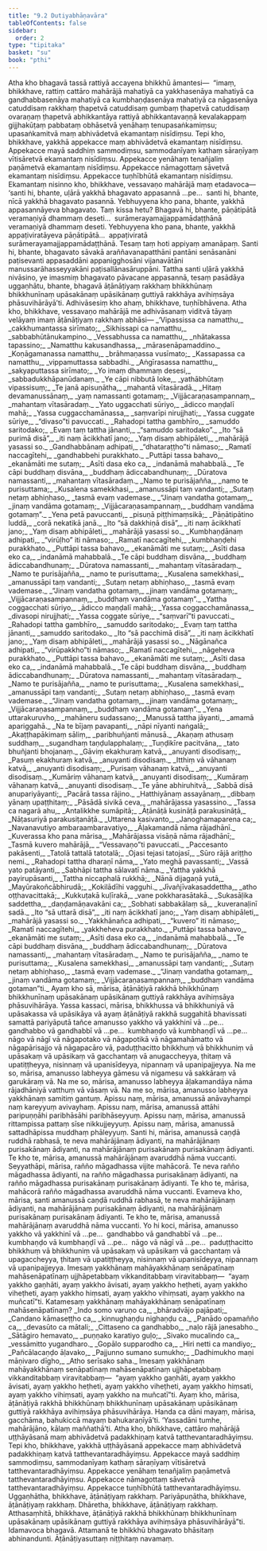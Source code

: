 ```yaml
---
title: "9.2 Dutiyabhāṇavāra"
tableOfContents: false
sidebar:
  order: 2
type: "tipitaka"
basket: "su"
book: "pthi"
---
```



<DynamicBreadcrumb />

<Division number="285" book="pthi">

<Paragraph number="707" book="pthi">
Atha kho bhagavā tassā rattiyā accayena bhikkhū āmantesi—  “imaṃ, bhikkhave, rattiṃ cattāro mahārājā mahatiyā ca yakkhasenāya mahatiyā ca gandhabbasenāya mahatiyā ca kumbhaṇḍasenāya mahatiyā ca nāgasenāya catuddisaṃ rakkhaṃ ṭhapetvā catuddisaṃ gumbaṃ ṭhapetvā catuddisaṃ ovaraṇaṃ ṭhapetvā abhikkantāya rattiyā abhikkantavaṇṇā kevalakappaṃ gijjhakūṭaṃ pabbataṃ obhāsetvā yenāhaṃ tenupasaṅkamiṃsu; upasaṅkamitvā maṃ abhivādetvā ekamantaṃ nisīdiṃsu. Tepi kho, bhikkhave, yakkhā appekacce maṃ abhivādetvā ekamantaṃ nisīdiṃsu. Appekacce mayā saddhiṃ sammodiṃsu, sammodanīyaṃ kathaṃ sāraṇīyaṃ vītisāretvā ekamantaṃ nisīdiṃsu. Appekacce yenāhaṃ tenañjaliṃ paṇāmetvā ekamantaṃ nisīdiṃsu. Appekacce nāmagottaṃ sāvetvā ekamantaṃ nisīdiṃsu. Appekacce tuṇhībhūtā ekamantaṃ nisīdiṃsu.
</Paragraph>

</Division>
<Division number="286" book="pthi">

<Paragraph number="708" book="pthi">
Ekamantaṃ nisinno kho, bhikkhave, vessavaṇo mahārājā maṃ etadavoca—  ‘santi hi, bhante, uḷārā yakkhā bhagavato appasannā …pe…  santi hi, bhante, nīcā yakkhā bhagavato pasannā. Yebhuyyena kho pana, bhante, yakkhā appasannāyeva bhagavato. Taṃ kissa hetu? Bhagavā hi, bhante, pāṇātipātā veramaṇiyā dhammaṃ deseti…  surāmerayamajjappamādaṭṭhānā veramaṇiyā dhammaṃ deseti. Yebhuyyena kho pana, bhante, yakkhā appaṭiviratāyeva pāṇātipātā…  appaṭiviratā surāmerayamajjappamādaṭṭhānā. Tesaṃ taṃ hoti appiyaṃ amanāpaṃ. Santi hi, bhante, bhagavato sāvakā araññavanapatthāni pantāni senāsanāni paṭisevanti appasaddāni appanigghosāni vijanavātāni manussarāhasseyyakāni paṭisallānasāruppāni. Tattha santi uḷārā yakkhā nivāsino, ye imasmiṃ bhagavato pāvacane appasannā, tesaṃ pasādāya uggaṇhātu, bhante, bhagavā āṭānāṭiyaṃ rakkhaṃ bhikkhūnaṃ bhikkhunīnaṃ upāsakānaṃ upāsikānaṃ guttiyā rakkhāya avihiṃsāya phāsuvihārāyā’ti. Adhivāsesiṃ kho ahaṃ, bhikkhave, tuṇhībhāvena. Atha kho, bhikkhave, vessavaṇo mahārājā me adhivāsanaṃ viditvā tāyaṃ velāyaṃ imaṃ āṭānāṭiyaṃ rakkhaṃ abhāsi—
</Paragraph>

</Division>
<Division number="287" book="pthi">

<Paragraph number="709" type="verses" book="pthi">
_‘Vipassissa ca namatthu,_  
_cakkhumantassa sirīmato;_  
_Sikhissapi ca namatthu,_  
_sabbabhūtānukampino._  

</Paragraph>

<Paragraph number="710" type="verses" book="pthi">
_Vessabhussa ca namatthu,_  
_nhātakassa tapassino;_  
_Namatthu kakusandhassa,_  
_mārasenāpamaddino._  

</Paragraph>

<Paragraph number="711" type="verses" book="pthi">
_Koṇāgamanassa namatthu,_  
_brāhmaṇassa vusīmato;_  
_Kassapassa ca namatthu,_  
_vippamuttassa sabbadhi._  

</Paragraph>

<Paragraph number="712" type="verses" book="pthi">
_Aṅgīrasassa namatthu,_  
_sakyaputtassa sirīmato;_  
_Yo imaṃ dhammaṃ desesi,_  
_sabbadukkhāpanūdanaṃ._  

</Paragraph>

<Paragraph number="713" type="verses" book="pthi">
_Ye cāpi nibbutā loke,_  
_yathābhūtaṃ vipassisuṃ;_  
_Te janā apisuṇātha,_  
_mahantā vītasāradā._  

</Paragraph>

<Paragraph number="714" type="verses" book="pthi">
_Hitaṃ devamanussānaṃ,_  
_yaṃ namassanti gotamaṃ;_  
_Vijjācaraṇasampannaṃ,_  
_mahantaṃ vītasāradaṃ._  

</Paragraph>

</Division>
<Division number="288" book="pthi">

<Paragraph number="715" type="verses" book="pthi">
_Yato uggacchati sūriyo,_  
_ādicco maṇḍalī mahā;_  
_Yassa cuggacchamānassa,_  
_saṃvarīpi nirujjhati;_  
_Yassa cuggate sūriye,_  
_“divaso”ti pavuccati._  

</Paragraph>

<Paragraph number="716" type="verses" book="pthi">
_Rahadopi tattha gambhīro,_  
_samuddo saritodako;_  
_Evaṃ taṃ tattha jānanti,_  
_“samuddo saritodako”._  

</Paragraph>

<Paragraph number="717" type="verses" book="pthi">
_Ito “sā purimā disā”,_  
_iti naṃ ācikkhatī jano;_  
_Yaṃ disaṃ abhipāleti,_  
_mahārājā yasassi so._  

</Paragraph>

<Paragraph number="718" type="verses" book="pthi">
_Gandhabbānaṃ adhipati,_  
_“dhataraṭṭho”ti nāmaso;_  
_Ramatī naccagītehi,_  
_gandhabbehi purakkhato._  

</Paragraph>

<Paragraph number="719" type="verses" book="pthi">
_Puttāpi tassa bahavo,_  
_ekanāmāti me sutaṃ;_  
_Asīti dasa eko ca,_  
_indanāmā mahabbalā._  

</Paragraph>

<Paragraph number="720" type="verses" book="pthi">
_Te cāpi buddhaṃ disvāna,_  
_buddhaṃ ādiccabandhunaṃ;_  
_Dūratova namassanti,_  
_mahantaṃ vītasāradaṃ._  

</Paragraph>

<Paragraph number="721" type="verses" book="pthi">
_Namo te purisājañña,_  
_namo te purisuttama;_  
_Kusalena samekkhasi,_  
_amanussāpi taṃ vandanti;_  
_Sutaṃ netaṃ abhiṇhaso,_  
_tasmā evaṃ vademase._  

</Paragraph>

<Paragraph number="722" type="verses" book="pthi">
_“Jinaṃ vandatha gotamaṃ,_  
_jinaṃ vandāma gotamaṃ;_  
_Vijjācaraṇasampannaṃ,_  
_buddhaṃ vandāma gotamaṃ”._  

</Paragraph>

</Division>
<Division number="289" book="pthi">

<Paragraph number="723" type="verses" book="pthi">
_Yena petā pavuccanti,_  
_pisuṇā piṭṭhimaṃsikā;_  
_Pāṇātipātino luddā,_  
_corā nekatikā janā._  

</Paragraph>

<Paragraph number="724" type="verses" book="pthi">
_Ito “sā dakkhiṇā disā”,_  
_iti naṃ ācikkhatī jano;_  
_Yaṃ disaṃ abhipāleti,_  
_mahārājā yasassi so._  

</Paragraph>

<Paragraph number="725" type="verses" book="pthi">
_Kumbhaṇḍānaṃ adhipati,_  
_“virūḷho” iti nāmaso;_  
_Ramatī naccagītehi,_  
_kumbhaṇḍehi purakkhato._  

</Paragraph>

<Paragraph number="726" type="verses" book="pthi">
_Puttāpi tassa bahavo,_  
_ekanāmāti me sutaṃ;_  
_Asīti dasa eko ca,_  
_indanāmā mahabbalā._  

</Paragraph>

<Paragraph number="727" type="verses" book="pthi">
_Te cāpi buddhaṃ disvāna,_  
_buddhaṃ ādiccabandhunaṃ;_  
_Dūratova namassanti,_  
_mahantaṃ vītasāradaṃ._  

</Paragraph>

<Paragraph number="728" type="verses" book="pthi">
_Namo te purisājañña,_  
_namo te purisuttama;_  
_Kusalena samekkhasi,_  
_amanussāpi taṃ vandanti;_  
_Sutaṃ netaṃ abhiṇhaso,_  
_tasmā evaṃ vademase._  

</Paragraph>

<Paragraph number="729" type="verses" book="pthi">
_“Jinaṃ vandatha gotamaṃ,_  
_jinaṃ vandāma gotamaṃ;_  
_Vijjācaraṇasampannaṃ,_  
_buddhaṃ vandāma gotamaṃ”._  

</Paragraph>

</Division>
<Division number="290" book="pthi">

<Paragraph number="730" type="verses" book="pthi">
_Yattha coggacchati sūriyo,_  
_ādicco maṇḍalī mahā;_  
_Yassa coggacchamānassa,_  
_divasopi nirujjhati;_  
_Yassa coggate sūriye,_  
_“saṃvarī”ti pavuccati._  

</Paragraph>

<Paragraph number="731" type="verses" book="pthi">
_Rahadopi tattha gambhīro,_  
_samuddo saritodako;_  
_Evaṃ taṃ tattha jānanti,_  
_samuddo saritodako._  

</Paragraph>

<Paragraph number="732" type="verses" book="pthi">
_Ito “sā pacchimā disā”,_  
_iti naṃ ācikkhatī jano;_  
_Yaṃ disaṃ abhipāleti,_  
_mahārājā yasassi so._  

</Paragraph>

<Paragraph number="733" type="verses" book="pthi">
_Nāgānañca adhipati,_  
_“virūpakkho”ti nāmaso;_  
_Ramatī naccagītehi,_  
_nāgeheva purakkhato._  

</Paragraph>

<Paragraph number="734" type="verses" book="pthi">
_Puttāpi tassa bahavo,_  
_ekanāmāti me sutaṃ;_  
_Asīti dasa eko ca,_  
_indanāmā mahabbalā._  

</Paragraph>

<Paragraph number="735" type="verses" book="pthi">
_Te cāpi buddhaṃ disvāna,_  
_buddhaṃ ādiccabandhunaṃ;_  
_Dūratova namassanti,_  
_mahantaṃ vītasāradaṃ._  

</Paragraph>

<Paragraph number="736" type="verses" book="pthi">
_Namo te purisājañña,_  
_namo te purisuttama;_  
_Kusalena samekkhasi,_  
_amanussāpi taṃ vandanti;_  
_Sutaṃ netaṃ abhiṇhaso,_  
_tasmā evaṃ vademase._  

</Paragraph>

<Paragraph number="737" type="verses" book="pthi">
_“Jinaṃ vandatha gotamaṃ,_  
_jinaṃ vandāma gotamaṃ;_  
_Vijjācaraṇasampannaṃ,_  
_buddhaṃ vandāma gotamaṃ”._  

</Paragraph>

</Division>
<Division number="291" book="pthi">

<Paragraph number="738" type="verses" book="pthi">
_Yena uttarakuruvho,_  
_mahāneru sudassano;_  
_Manussā tattha jāyanti,_  
_amamā apariggahā._  

</Paragraph>

<Paragraph number="739" type="verses" book="pthi">
_Na te bījaṃ pavapanti,_  
_nāpi nīyanti naṅgalā;_  
_Akaṭṭhapākimaṃ sāliṃ,_  
_paribhuñjanti mānusā._  

</Paragraph>

<Paragraph number="740" type="verses" book="pthi">
_Akaṇaṃ athusaṃ suddhaṃ,_  
_sugandhaṃ taṇḍulapphalaṃ;_  
_Tuṇḍikīre pacitvāna,_  
_tato bhuñjanti bhojanaṃ._  

</Paragraph>

<Paragraph number="741" type="verses" book="pthi">
_Gāviṃ ekakhuraṃ katvā,_  
_anuyanti disodisaṃ;_  
_Pasuṃ ekakhuraṃ katvā,_  
_anuyanti disodisaṃ._  

</Paragraph>

<Paragraph number="742" type="verses" book="pthi">
_Itthiṃ vā vāhanaṃ katvā,_  
_anuyanti disodisaṃ;_  
_Purisaṃ vāhanaṃ katvā,_  
_anuyanti disodisaṃ._  

</Paragraph>

<Paragraph number="743" type="verses" book="pthi">
_Kumāriṃ vāhanaṃ katvā,_  
_anuyanti disodisaṃ;_  
_Kumāraṃ vāhanaṃ katvā,_  
_anuyanti disodisaṃ._  

</Paragraph>

<Paragraph number="744" type="verses" book="pthi">
_Te yāne abhiruhitvā,_  
_Sabbā disā anupariyāyanti;_  
_Pacārā tassa rājino._  

</Paragraph>

<Paragraph number="745" type="verses" book="pthi">
_Hatthiyānaṃ assayānaṃ,_  
_dibbaṃ yānaṃ upaṭṭhitaṃ;_  
_Pāsādā sivikā ceva,_  
_mahārājassa yasassino._  

</Paragraph>

<Paragraph number="746" type="verses" book="pthi">
_Tassa ca nagarā ahu,_  
_Antalikkhe sumāpitā;_  
_Āṭānāṭā kusināṭā parakusināṭā,_  
_Nāṭasuriyā parakusiṭanāṭā._  

</Paragraph>

<Paragraph number="747" type="verses" book="pthi">
_Uttarena kasivanto,_  
_Janoghamaparena ca;_  
_Navanavutiyo ambaraambaravatiyo,_  
_Āḷakamandā nāma rājadhānī._  

</Paragraph>

<Paragraph number="748" type="verses" book="pthi">
_Kuverassa kho pana mārisa,_  
_Mahārājassa visāṇā nāma rājadhānī;_  
_Tasmā kuvero mahārājā,_  
_“Vessavaṇo”ti pavuccati._  

</Paragraph>

<Paragraph number="749" type="verses" book="pthi">
_Paccesanto pakāsenti,_  
_Tatolā tattalā tatotalā;_  
_Ojasi tejasi tatojasī,_  
_Sūro rājā ariṭṭho nemi._  

</Paragraph>

<Paragraph number="750" type="verses" book="pthi">
_Rahadopi tattha dharaṇī nāma,_  
_Yato meghā pavassanti;_  
_Vassā yato patāyanti,_  
_Sabhāpi tattha sālavatī nāma._  

</Paragraph>

<Paragraph number="751" type="verses" book="pthi">
_Yattha yakkhā payirupāsanti,_  
_Tattha niccaphalā rukkhā;_  
_Nānā dijagaṇā yutā,_  
_Mayūrakoñcābhirudā;_  
_Kokilādīhi vagguhi._  

</Paragraph>

<Paragraph number="752" type="verses" book="pthi">
_Jīvañjīvakasaddettha,_  
_atho oṭṭhavacittakā;_  
_Kukkuṭakā kuḷīrakā,_  
_vane pokkharasātakā._  

</Paragraph>

<Paragraph number="753" type="verses" book="pthi">
_Sukasāḷika saddettha,_  
_daṇḍamāṇavakāni ca;_  
_Sobhati sabbakālaṃ sā,_  
_kuveranaḷinī sadā._  

</Paragraph>

<Paragraph number="754" type="verses" book="pthi">
_Ito “sā uttarā disā”,_  
_iti naṃ ācikkhatī jano;_  
_Yaṃ disaṃ abhipāleti,_  
_mahārājā yasassi so._  

</Paragraph>

<Paragraph number="755" type="verses" book="pthi">
_Yakkhānañca adhipati,_  
_“kuvero” iti nāmaso;_  
_Ramatī naccagītehi,_  
_yakkheheva purakkhato._  

</Paragraph>

<Paragraph number="756" type="verses" book="pthi">
_Puttāpi tassa bahavo,_  
_ekanāmāti me sutaṃ;_  
_Asīti dasa eko ca,_  
_indanāmā mahabbalā._  

</Paragraph>

<Paragraph number="757" type="verses" book="pthi">
_Te cāpi buddhaṃ disvāna,_  
_buddhaṃ ādiccabandhunaṃ;_  
_Dūratova namassanti,_  
_mahantaṃ vītasāradaṃ._  

</Paragraph>

<Paragraph number="758" type="verses" book="pthi">
_Namo te purisājañña,_  
_namo te purisuttama;_  
_Kusalena samekkhasi,_  
_amanussāpi taṃ vandanti;_  
_Sutaṃ netaṃ abhiṇhaso,_  
_tasmā evaṃ vademase._  

</Paragraph>

<Paragraph number="759" type="verses" book="pthi">
_“Jinaṃ vandatha gotamaṃ,_  
_jinaṃ vandāma gotamaṃ;_  
_Vijjācaraṇasampannaṃ,_  
_buddhaṃ vandāma gotaman”ti._  

</Paragraph>

</Division>
<Division number="292" book="pthi">

<Paragraph number="760" book="pthi">
Ayaṃ kho sā, mārisa, āṭānāṭiyā rakkhā bhikkhūnaṃ bhikkhunīnaṃ upāsakānaṃ upāsikānaṃ guttiyā rakkhāya avihiṃsāya phāsuvihārāya. Yassa kassaci, mārisa, bhikkhussa vā bhikkhuniyā vā upāsakassa vā upāsikāya vā ayaṃ āṭānāṭiyā rakkhā suggahitā bhavissati samattā pariyāputā tañce amanusso yakkho vā yakkhinī vā …pe…  gandhabbo vā gandhabbī vā …pe…  kumbhaṇḍo vā kumbhaṇḍī vā …pe…  nāgo vā nāgī vā nāgapotako vā nāgapotikā vā nāgamahāmatto vā nāgapārisajjo vā nāgapacāro vā, paduṭṭhacitto bhikkhuṃ vā bhikkhuniṃ vā upāsakaṃ vā upāsikaṃ vā gacchantaṃ vā anugaccheyya, ṭhitaṃ vā upatiṭṭheyya, nisinnaṃ vā upanisīdeyya, nipannaṃ vā upanipajjeyya. Na me so, mārisa, amanusso labheyya gāmesu vā nigamesu vā sakkāraṃ vā garukāraṃ vā. Na me so, mārisa, amanusso labheyya āḷakamandāya nāma rājadhāniyā vatthuṃ vā vāsaṃ vā. Na me so, mārisa, amanusso labheyya yakkhānaṃ samitiṃ gantuṃ. Apissu naṃ, mārisa, amanussā anāvayhampi naṃ kareyyuṃ avivayhaṃ. Apissu naṃ, mārisa, amanussā attāhi paripuṇṇāhi paribhāsāhi paribhāseyyuṃ. Apissu naṃ, mārisa, amanussā rittampissa pattaṃ sīse nikkujjeyyuṃ. Apissu naṃ, mārisa, amanussā sattadhāpissa muddhaṃ phāleyyuṃ.
</Paragraph>

<Paragraph number="761" book="pthi">
Santi hi, mārisa, amanussā caṇḍā ruddhā rabhasā, te neva mahārājānaṃ ādiyanti, na mahārājānaṃ purisakānaṃ ādiyanti, na mahārājānaṃ purisakānaṃ purisakānaṃ ādiyanti. Te kho te, mārisa, amanussā mahārājānaṃ avaruddhā nāma vuccanti. Seyyathāpi, mārisa, rañño māgadhassa vijite mahācorā. Te neva rañño māgadhassa ādiyanti, na rañño māgadhassa purisakānaṃ ādiyanti, na rañño māgadhassa purisakānaṃ purisakānaṃ ādiyanti. Te kho te, mārisa, mahācorā rañño māgadhassa avaruddhā nāma vuccanti. Evameva kho, mārisa, santi amanussā caṇḍā ruddhā rabhasā, te neva mahārājānaṃ ādiyanti, na mahārājānaṃ purisakānaṃ ādiyanti, na mahārājānaṃ purisakānaṃ purisakānaṃ ādiyanti. Te kho te, mārisa, amanussā mahārājānaṃ avaruddhā nāma vuccanti. Yo hi koci, mārisa, amanusso yakkho vā yakkhinī vā …pe…  gandhabbo vā gandhabbī vā …pe…  kumbhaṇḍo vā kumbhaṇḍī vā …pe…  nāgo vā nāgī vā …pe…  paduṭṭhacitto bhikkhuṃ vā bhikkhuniṃ vā upāsakaṃ vā upāsikaṃ vā gacchantaṃ vā upagaccheyya, ṭhitaṃ vā upatiṭṭheyya, nisinnaṃ vā upanisīdeyya, nipannaṃ vā upanipajjeyya. Imesaṃ yakkhānaṃ mahāyakkhānaṃ senāpatīnaṃ mahāsenāpatīnaṃ ujjhāpetabbaṃ vikkanditabbaṃ viravitabbaṃ—  “ayaṃ yakkho gaṇhāti, ayaṃ yakkho āvisati, ayaṃ yakkho heṭheti, ayaṃ yakkho viheṭheti, ayaṃ yakkho hiṃsati, ayaṃ yakkho vihiṃsati, ayaṃ yakkho na muñcatī”ti.
</Paragraph>

</Division>
<Division number="293" book="pthi">

<Paragraph number="762" book="pthi">
Katamesaṃ yakkhānaṃ mahāyakkhānaṃ senāpatīnaṃ mahāsenāpatīnaṃ?
</Paragraph>

<Paragraph number="763" type="verses" book="pthi">
_Indo somo varuṇo ca,_  
_bhāradvājo pajāpati;_  
_Candano kāmaseṭṭho ca,_  
_kinnughaṇḍu nighaṇḍu ca._  

</Paragraph>

<Paragraph number="764" type="verses" book="pthi">
_Panādo opamañño ca,_  
_devasūto ca mātali;_  
_Cittaseno ca gandhabbo,_  
_naḷo rājā janesabho._  

</Paragraph>

<Paragraph number="765" type="verses" book="pthi">
_Sātāgiro hemavato,_  
_puṇṇako karatiyo guḷo;_  
_Sivako mucalindo ca,_  
_vessāmitto yugandharo._  

</Paragraph>

<Paragraph number="766" type="verses" book="pthi">
_Gopālo supparodho ca,_  
_Hiri netti ca mandiyo;_  
_Pañcālacaṇḍo āḷavako,_  
_Pajjunno sumano sumukho;_  
_Dadhimukho maṇi māṇivaro dīgho,_  
_Atho serīsako saha._  

</Paragraph>

<Paragraph number="767" book="pthi">
Imesaṃ yakkhānaṃ mahāyakkhānaṃ senāpatīnaṃ mahāsenāpatīnaṃ ujjhāpetabbaṃ vikkanditabbaṃ viravitabbaṃ—  “ayaṃ yakkho gaṇhāti, ayaṃ yakkho āvisati, ayaṃ yakkho heṭheti, ayaṃ yakkho viheṭheti, ayaṃ yakkho hiṃsati, ayaṃ yakkho vihiṃsati, ayaṃ yakkho na muñcatī”ti.
</Paragraph>

<Paragraph number="768" book="pthi">
Ayaṃ kho, mārisa, āṭānāṭiyā rakkhā bhikkhūnaṃ bhikkhunīnaṃ upāsakānaṃ upāsikānaṃ guttiyā rakkhāya avihiṃsāya phāsuvihārāya. Handa ca dāni mayaṃ, mārisa, gacchāma, bahukiccā mayaṃ bahukaraṇīyā’ti. ‘Yassadāni tumhe, mahārājāno, kālaṃ maññathā’ti.
</Paragraph>

</Division>
<Division number="294" book="pthi">

<Paragraph number="769" book="pthi">
Atha kho, bhikkhave, cattāro mahārājā uṭṭhāyāsanā maṃ abhivādetvā padakkhiṇaṃ katvā tatthevantaradhāyiṃsu. Tepi kho, bhikkhave, yakkhā uṭṭhāyāsanā appekacce maṃ abhivādetvā padakkhiṇaṃ katvā tatthevantaradhāyiṃsu. Appekacce mayā saddhiṃ sammodiṃsu, sammodanīyaṃ kathaṃ sāraṇīyaṃ vītisāretvā tatthevantaradhāyiṃsu. Appekacce yenāhaṃ tenañjaliṃ paṇāmetvā tatthevantaradhāyiṃsu. Appekacce nāmagottaṃ sāvetvā tatthevantaradhāyiṃsu. Appekacce tuṇhībhūtā tatthevantaradhāyiṃsu.
</Paragraph>

</Division>
<Division number="295" book="pthi">

<Paragraph number="770" book="pthi">
Uggaṇhātha, bhikkhave, āṭānāṭiyaṃ rakkhaṃ. Pariyāpuṇātha, bhikkhave, āṭānāṭiyaṃ rakkhaṃ. Dhāretha, bhikkhave, āṭānāṭiyaṃ rakkhaṃ. Atthasaṃhitā, bhikkhave, āṭānāṭiyā rakkhā bhikkhūnaṃ bhikkhunīnaṃ upāsakānaṃ upāsikānaṃ guttiyā rakkhāya avihiṃsāya phāsuvihārāyā”ti.
</Paragraph>

<Paragraph number="771" book="pthi">
Idamavoca bhagavā. Attamanā te bhikkhū bhagavato bhāsitaṃ abhinandunti.

</Paragraph>
</Division>

<Paragraph number="772" type="center" book="pthi">
Āṭānāṭiyasuttaṃ niṭṭhitaṃ navamaṃ.
</Paragraph>